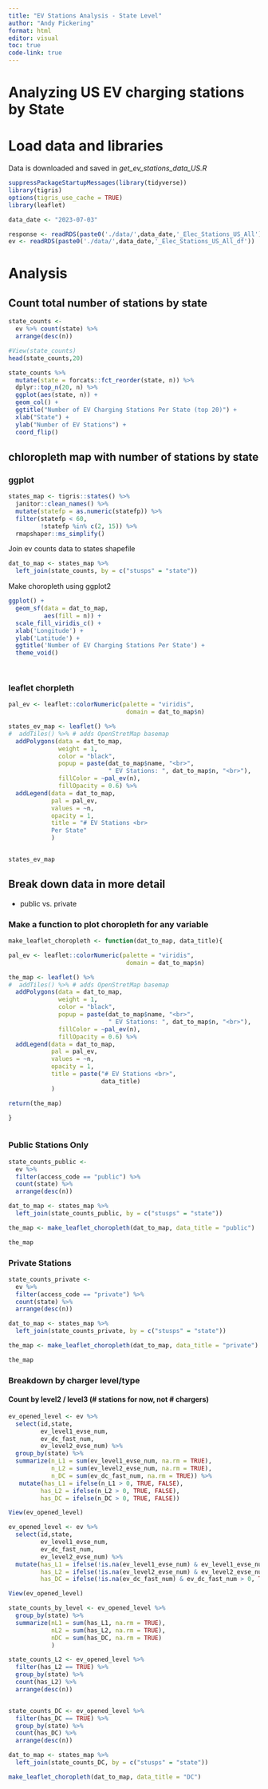 ```yaml
---
title: "EV Stations Analysis - State Level"
author: "Andy Pickering"
format: html
editor: visual
toc: true
code-link: true
---
```


# Analyzing US EV charging stations by State

# Load data and libraries

Data is downloaded and saved in *get_ev_stations_data_US.R*

```r

suppressPackageStartupMessages(library(tidyverse))
library(tigris)
options(tigris_use_cache = TRUE)
library(leaflet)

data_date <- "2023-07-03"

response <- readRDS(paste0('./data/',data_date,'_Elec_Stations_US_All'))
ev <- readRDS(paste0('./data/',data_date,'_Elec_Stations_US_All_df'))

```

# Analysis

## Count total number of stations by state

```r

state_counts <- 
  ev %>% count(state) %>% 
  arrange(desc(n))

#View(state_counts)
head(state_counts,20)
```

```r

state_counts %>%
  mutate(state = forcats::fct_reorder(state, n)) %>% 
  dplyr::top_n(20, n) %>%
  ggplot(aes(state, n)) +
  geom_col() +
  ggtitle("Number of EV Charging Stations Per State (top 20)") +
  xlab("State") +
  ylab("Number of EV Stations") +
  coord_flip()


```

## chloropleth map with number of stations by state

### ggplot

```r

states_map <- tigris::states() %>% 
  janitor::clean_names() %>% 
  mutate(statefp = as.numeric(statefp)) %>% 
  filter(statefp < 60,
         !statefp %in% c(2, 15)) %>% 
  rmapshaper::ms_simplify()


```

Join ev counts data to states shapefile

```r

dat_to_map <- states_map %>% 
  left_join(state_counts, by = c("stusps" = "state"))

```

Make choropleth using ggplot2

```r

ggplot() +
  geom_sf(data = dat_to_map,
          aes(fill = n)) +
  scale_fill_viridis_c() +
  xlab('Longitude') +
  ylab('Latitude') +
  ggtitle('Number of EV Charging Stations Per State') +
  theme_void()

  
```

### leaflet chorpleth

```r

pal_ev <- leaflet::colorNumeric(palette = "viridis",
                                 domain = dat_to_map$n)

states_ev_map <- leaflet() %>% 
#  addTiles() %>% # adds OpenStretMap basemap
  addPolygons(data = dat_to_map,
              weight = 1,
              color = "black",
              popup = paste(dat_to_map$name, "<br>",
                            " EV Stations: ", dat_to_map$n, "<br>"),
              fillColor = ~pal_ev(n),
              fillOpacity = 0.6) %>% 
  addLegend(data = dat_to_map,
            pal = pal_ev,
            values = ~n,
            opacity = 1,
            title = "# EV Stations <br>
            Per State"
            )


states_ev_map

```

## Break down data in more detail

-   public vs. private

### Make a function to plot choropleth for any variable

```r

make_leaflet_choropleth <- function(dat_to_map, data_title){

pal_ev <- leaflet::colorNumeric(palette = "viridis",
                                 domain = dat_to_map$n)

the_map <- leaflet() %>% 
#  addTiles() %>% # adds OpenStretMap basemap
  addPolygons(data = dat_to_map,
              weight = 1,
              color = "black",
              popup = paste(dat_to_map$name, "<br>",
                            " EV Stations: ", dat_to_map$n, "<br>"),
              fillColor = ~pal_ev(n),
              fillOpacity = 0.6) %>% 
  addLegend(data = dat_to_map,
            pal = pal_ev,
            values = ~n,
            opacity = 1,
            title = paste("# EV Stations <br>",
                          data_title)
            )

return(the_map)

}
```

```r



```

### Public Stations Only

```r

state_counts_public <- 
  ev %>% 
  filter(access_code == "public") %>% 
  count(state) %>% 
  arrange(desc(n))

dat_to_map <- states_map %>% 
  left_join(state_counts_public, by = c("stusps" = "state"))

the_map <- make_leaflet_choropleth(dat_to_map, data_title = "public")

the_map

```

### Private Stations

```r

state_counts_private <- 
  ev %>% 
  filter(access_code == "private") %>% 
  count(state) %>% 
  arrange(desc(n))

dat_to_map <- states_map %>% 
  left_join(state_counts_private, by = c("stusps" = "state"))

the_map <- make_leaflet_choropleth(dat_to_map, data_title = "private")

the_map

```

### Breakdown by charger level/type

#### Count by level2 / level3 (# stations for now, not \# chargers)

```r

ev_opened_level <- ev %>% 
  select(id,state,
         ev_level1_evse_num,
         ev_dc_fast_num,
         ev_level2_evse_num) %>%
  group_by(state) %>%
  summarize(n_L1 = sum(ev_level1_evse_num, na.rm = TRUE),
            n_L2 = sum(ev_level2_evse_num, na.rm = TRUE),
            n_DC = sum(ev_dc_fast_num, na.rm = TRUE)) %>% 
   mutate(has_L1 = ifelse(n_L1 > 0, TRUE, FALSE),
         has_L2 = ifelse(n_L2 > 0, TRUE, FALSE),
         has_DC = ifelse(n_DC > 0, TRUE, FALSE))

View(ev_opened_level)
```

```r

ev_opened_level <- ev %>% 
  select(id,state,
         ev_level1_evse_num,
         ev_dc_fast_num,
         ev_level2_evse_num) %>%
  mutate(has_L1 = ifelse(!is.na(ev_level1_evse_num) & ev_level1_evse_num > 0, TRUE, FALSE),
         has_L2 = ifelse(!is.na(ev_level2_evse_num) & ev_level2_evse_num > 0, TRUE, FALSE),
         has_DC = ifelse(!is.na(ev_dc_fast_num) & ev_dc_fast_num > 0, TRUE, FALSE))

View(ev_opened_level)

```

```r

state_counts_by_level <- ev_opened_level %>% 
  group_by(state) %>% 
  summarize(nL1 = sum(has_L1, na.rm = TRUE),
            nL2 = sum(has_L2, na.rm = TRUE),
            nDC = sum(has_DC, na.rm = TRUE)
            )

state_counts_L2 <- ev_opened_level %>% 
  filter(has_L2 == TRUE) %>% 
  group_by(state) %>% 
  count(has_L2) %>% 
  arrange(desc(n))


state_counts_DC <- ev_opened_level %>% 
  filter(has_DC == TRUE) %>% 
  group_by(state) %>% 
  count(has_DC) %>% 
  arrange(desc(n))
```

```r


dat_to_map <- states_map %>% 
  left_join(state_counts_DC, by = c("stusps" = "state"))

make_leaflet_choropleth(dat_to_map, data_title = "DC")

```
